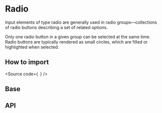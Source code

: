 

<Meta of={Stories} />

# Radio

Input elements of type radio are generally used in radio groups—collections
of radio buttons describing a set of related options.

Only one radio button in a given group can be selected at the same time.
Radio buttons are typically rendered as small circles,
which are filled or highlighted when selected.

## How to import

<Source
  code={`
`}
/>

## Base

<Canvas of={Stories.Base} />

## API

<ArgTypes of={Stories} />